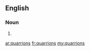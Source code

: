 ==English==

===Noun===
{{head|en|noun plural form}}

# {{plural of|quarrion|lang=en}}

[[ar:quarrions]]
[[fr:quarrions]]
[[my:quarrions]]